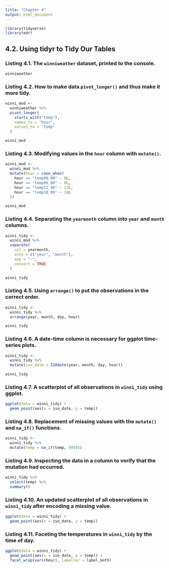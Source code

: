```yaml
---
title: "Chapter 4"
output: html_document
---
```


```r
library(tidyverse)
library(edr)
```

## 4.2. Using **tidyr** to Tidy Our Tables

### Listing 4.1. The `winniweather` dataset, printed to the console.

```r
winniweather
```

### Listing 4.2. How to make data `pivot_longer()` and thus make it more tidy.

```r
winni_mod <- 
  winniweather %>%
  pivot_longer(
    starts_with("temp"),
    names_to = "hour",
    values_to = "temp"
  )

winni_mod
```

### Listing 4.3. Modifying values in the `hour` column with `mutate()`.

```r
winni_mod <- 
  winni_mod %>%
  mutate(hour = case_when(
    hour == "temp00_00" ~ 0L,
    hour == "temp06_00" ~ 6L,
    hour == "temp12_00" ~ 12L,
    hour == "temp18_00" ~ 18L
  ))

winni_mod
```

### Listing 4.4. Separating the `yearmonth` column into `year` and `month` columns.

```r
winni_tidy <- 
  winni_mod %>%
  separate(
    col = yearmonth,
    into = c("year", "month"),
    sep = "-",
    convert = TRUE
  )

winni_tidy
```

### Listing 4.5. Using `arrange()` to put the observations in the correct order.

```r
winni_tidy <- 
  winni_tidy %>%
  arrange(year, month, day, hour)

winni_tidy
```

### Listing 4.6. A date-time column is necessary for ggplot time-series plots.

```r
winni_tidy <- 
  winni_tidy %>%
  mutate(iso_date = ISOdate(year, month, day, hour))

winni_tidy
```

### Listing 4.7. A scatterplot of all observations in `winni_tidy` using ggplot.

```r
ggplot(data = winni_tidy) +
  geom_point(aes(x = iso_date, y = temp))
```

### Listing 4.8. Replacement of missing values with the `mutate()` and `na_if()` functions.

```r
winni_tidy <-
  winni_tidy %>%
  mutate(temp = na_if(temp, 9999))
```

### Listing 4.9. Inspecting the data in a column to verify that the mutation had occurred.

```r
winni_tidy %>% 
  select(temp) %>%
  summary()
```

### Listing 4.10. An updated scatterplot of all observations in `winni_tidy` after encoding a missing value.

```r
ggplot(data = winni_tidy) +
  geom_point(aes(x = iso_date, y = temp))
```

### Listing 4.11. Faceting the temperatures in `winni_tidy` by the time of day.

```r
ggplot(data = winni_tidy) +
  geom_point(aes(x = iso_date, y = temp)) +
  facet_wrap(vars(hour), labeller = label_both)
```

